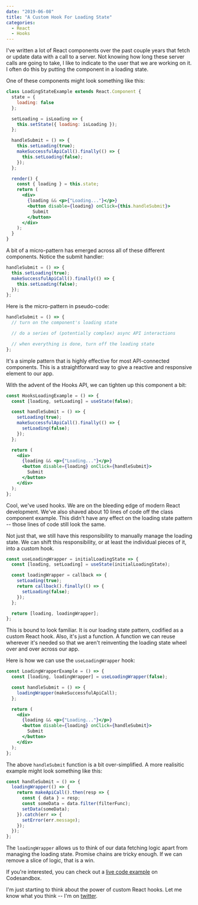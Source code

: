 ```yaml
---
date: "2019-06-08"
title: "A Custom Hook For Loading State"
categories:
  - React
  - Hooks
---
```


I've written a lot of React components over the past couple years that fetch or
update data with a call to a server. Not knowing how long these server calls
are going to take, I like to indicate to the user that we are working on it. I
often do this by putting the component in a loading state.

One of these components might look something like this:

```jsx
class LoadingStateExample extends React.Component {
  state = {
    loading: false
  };

  setLoading = isLoading => {
    this.setState({ loading: isLoading });
  };

  handleSubmit = () => {
    this.setLoading(true);
    makeSuccessfulApiCall().finally(() => {
      this.setLoading(false);
    });
  };

  render() {
    const { loading } = this.state;
    return (
      <div>
        {loading && <p>{"Loading..."}</p>}
        <button disable={loading} onClick={this.handleSubmit}>
          Submit
        </button>
      </div>
    );
  }
}
```

A bit of a micro-pattern has emerged across all of these different components.
Notice the submit handler:

```javascript
handleSubmit = () => {
  this.setLoading(true);
  makeSuccessfulApiCall().finally(() => {
    this.setLoading(false);
  });
};
```

Here is the micro-pattern in pseudo-code:

```javascript
handleSubmit = () => {
  // turn on the component's loading state

  // do a series of (potentially complex) async API interactions

  // when everything is done, turn off the loading state
};
```

It's a simple pattern that is highly effective for most API-connected
components. This is a straightforward way to give a reactive and responsive
element to our app.

With the advent of the Hooks API, we can tighten up this component a bit:

```jsx
const HooksLoadingExample = () => {
  const [loading, setLoading] = useState(false);

  const handleSubmit = () => {
    setLoading(true);
    makeSuccessfulApiCall().finally(() => {
      setLoading(false);
    });
  };

  return (
    <div>
      {loading && <p>{"Loading..."}</p>}
      <button disable={loading} onClick={handleSubmit}>
        Submit
      </button>
    </div>
  );
};
```

Cool, we've used hooks. We are on the bleeding edge of modern React
development.  We've also shaved about 10 lines of code off the class component
example. This didn't have any effect on the loading state pattern -- those
lines of code still look the same.

Not just that, we still have this responsibility to manually manage the loading
state. We can shift this responsibility, or at least the individual pieces of
it, into a custom hook.

```javascript
const useLoadingWrapper = initialLoadingState => {
  const [loading, setLoading] = useState(initialLoadingState);

  const loadingWrapper = callback => {
    setLoading(true);
    return callback().finally(() => {
      setLoading(false);
    });
  };

  return [loading, loadingWrapper];
};
```

This is bound to look familiar. It is our loading state pattern, codified as a
custom React hook. Also, it's just a function. A function we can reuse wherever
it's needed so that we aren't reinventing the loading state wheel over and over
across our app.

Here is how we can use the `useLoadingWrapper` hook:

```jsx
const LoadingWrapperExample = () => {
  const [loading, loadingWrapper] = useLoadingWrapper(false);

  const handleSubmit = () => {
    loadingWrapper(makeSuccessfulApiCall);
  };

  return (
    <div>
      {loading && <p>{"Loading..."}</p>}
      <button disable={loading} onClick={handleSubmit}>
        Submit
      </button>
    </div>
  );
};
```

The above `handleSubmit` function is a bit over-simplified. A more realisitic
example might look something like this:

```javascript
const handleSubmit = () => {
  loadingWrapper(() => {
    return makeApiCall().then(resp => {
      const { data } = resp;
      const someData = data.filter(filterFunc);
      setData(someData);
    }).catch(err => {
      setError(err.message);
    });
  });
};
```

The `loadingWrapper` allows us to think of our data fetching logic apart from
managing the loading state. Promise chains are tricky enough. If we can remove
a slice of logic, that is a win.

If you're interested, you can check out a [live code
example](https://codesandbox.io/s/compassionate-surf-osctw) on Codesandbox.

I'm just starting to think about the power of custom React hooks. Let me know
what you think -- I'm on [twitter](https://twitter.com/jbrancha).
